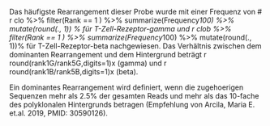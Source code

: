 Das häufigste Rearrangement dieser Probe wurde mit einer Frequenz von 
# r clo %>% filter(Rank == 1 ) %>% summarize(Frequency*100) %>% mutate(round(., 1))
% für T-Zell-Rezeptor-gamma und r clob %>% filter(Rank == 1 ) %>% summarize(Frequency*100) %>% mutate(round(., 1))% für T-Zell-Rezeptor-beta nachgewiesen. Das Verhältnis zwischen dem dominanten Rearrangement und dem Hintergrund beträgt r round(rank1G/rank5G,digits=1)x (gamma) und r round(rank1B/rank5B,digits=1)x (beta). 

Ein dominantes Rearrangement wird definiert, wenn die zugehoerigen Sequenzen mehr als 2.5% der gesamten Reads und mehr als das 10-fache des polyklonalen Hintergrunds betragen (Empfehlung von Arcila, Maria E. et.al. 2019, PMID: 30590126).

<br>

